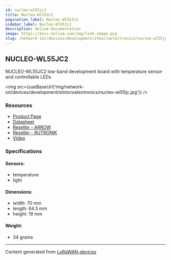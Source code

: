 ```yaml
---
id: nucleo-wl55jc2
title: Nucleo-Wl55Jc2
pagination_label: Nucleo Wl55Jc2
sidebar_label: Nucleo-Wl55Jc2
description: Helium Documentation
image: https://docs.helium.com/img/link-image.png
slug: /network-iot/devices/development/stmicroelectronics/nucleo-wl55jc2
---
```



## NUCLEO-WL55JC2

NUCLEO-WL55JC2 low-band development board with temperature sensor and controllable LEDs

<img src={useBaseUrl('img/network-iot/devices/development/stmicroelectronics/nucleo-wl55jc.jpg')} />

### Resources

- [Product Page](https://www.st.com/en/evaluation-tools/nucleo-wl55jc.html)
- [Datasheet](https://www.st.com/resource/en/data_brief/nucleo-wl55jc.pdf)
- [Reseller - ARROW](https://www.arrow.com/en/products/nucleo-wl55jc1/stmicroelectronics)
- [Reseller - RUTRONIK](https://www.rutronik24.com/product/st/nucleo-wl55jc1/14201387.html)
- [Video](https://www.youtube.com/watch?v=ZFtIlLbDXlo)

### Specifications

#### Sensors:

- temperature
- light

#### Dimensions:

- width: 70 mm
- length: 64.5 mm
- height: 19 mm

#### Weight:

- 34 grams

---

Content generated from [LoRaWAN-devices](https://github.com/TheThingsNetwork/lorawan-devices)
